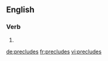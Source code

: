 ==English==

===Verb===
{{head|en}}

# {{en-third-person singular of|preclude}}

[[de:precludes]]
[[fr:precludes]]
[[vi:precludes]]